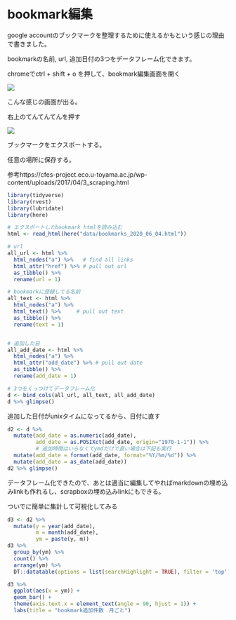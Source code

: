 # bookmark編集

google accountのブックマークを整理するために使えるかもという感じの理由で書きました。

bookmarkの名前, url, 追加日付の3つをデータフレーム化できます。


chromeでctrl + shift + o を押して、bookmark編集画面を開く

![](../picture/06_pic/bookmark.png)

こんな感じの画面が出る。

右上のてんてんてんを押す

![](../picture/06_pic/export.png)

ブックマークをエクスポートする。

任意の場所に保存する。

参考https://cfes-project.eco.u-toyama.ac.jp/wp-content/uploads/2017/04/3_scraping.html

```r
library(tidyverse)
library(rvest)
library(lubridate)
library(here)
```

```r
# エクスポートしたbookmark htmlを読み込む
html <- read_html(here("data/bookmarks_2020_06_04.html"))

# url
all_url <- html %>%
  html_nodes("a") %>%   # find all links  
  html_attr("href") %>% # pull out url
  as_tibble() %>% 
  rename(url = 1)

# bookmarkに登録してる名前
all_text <- html %>% 
  html_nodes("a") %>% 
  html_text() %>%     # pull out text
  as_tibble() %>% 
  rename(text = 1)


# 追加した日
all_add_date <- html %>% 
  html_nodes("a") %>% 
  html_attr("add_date") %>% # pull out date
  as_tibble() %>% 
  rename(add_date = 1)

# 3つをくっつけてデータフレーム化
d <- bind_cols(all_url, all_text, all_add_date)
d %>% glimpse()
```

追加した日付がunixタイムになってるから、日付に直す

```r
d2 <- d %>% 
  mutate(add_date = as.numeric(add_date),
         add_date = as.POSIXct(add_date, origin="1970-1-1")) %>% 
         # 追加時間はいらなくてymdだけで良い場合は下記も実行
  mutate(add_date = format(add_date, format="%Y/%m/%d")) %>% 
  mutate(add_date = as_date(add_date))
d2 %>% glimpse()
```

データフレーム化できたので、あとは適当に編集してやればmarkdownの埋め込みlinkも作れるし、scrapboxの埋め込みlinkにもできる。


ついでに簡単に集計して可視化してみる

```r
d3 <- d2 %>% 
  mutate(y = year(add_date),
         m = month(add_date),
         ym = paste(y, m)) 
d3 %>% 
  group_by(ym) %>%
  count() %>% 
  arrange(ym) %>% 
  DT::datatable(options = list(searchHighlight = TRUE), filter = 'top')

```


```r
d3 %>% 
  ggplot(aes(x = ym)) +
  geom_bar() +
  theme(axis.text.x = element_text(angle = 90, hjust = 1)) +
  labs(title = "bookmark追加件数　月ごと")
```

